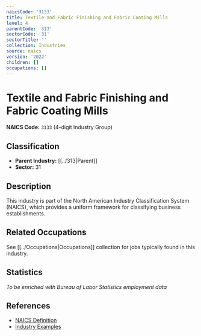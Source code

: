 ```yaml
---
naicsCode: '3133'
title: Textile and Fabric Finishing and Fabric Coating Mills
level: 4
parentCode: '313'
sectorCode: '31'
sectorTitle: ''
collection: Industries
source: naics
version: '2022'
children: []
occupations: []
---
```

# Textile and Fabric Finishing and Fabric Coating Mills

**NAICS Code:** `3133` (4-digit Industry Group)

## Classification

- **Parent Industry:** [[../313|Parent]]
- **Sector:** 31

## Description

This industry is part of the North American Industry Classification System (NAICS), which provides a uniform framework for classifying business establishments.

## Related Occupations

See [[../Occupations|Occupations]] collection for jobs typically found in this industry.

## Statistics

*To be enriched with Bureau of Labor Statistics employment data*

## References

- [NAICS Definition](https://www.census.gov/naics/)
- [Industry Examples](https://www.census.gov/naics/2022NAICS/)
